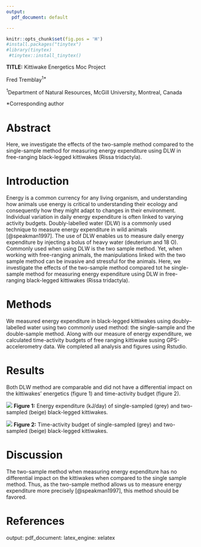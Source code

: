 ```yaml
---
output: 
  pdf_document: default

---
```



```r
knitr::opts_chunk$set(fig.pos = 'H')
#install.packages("tinytex")
#library(tinytex)
 #tinytex::install_tinytex()
```


**TITLE:** Kittiwake Energetics Moc Project

Fred Tremblay^1\*^

^1^Department of Natural Resources, McGill University, Montreal, Canada

\*Corresponding author

\newpage

# Abstract

Here, we investigate the effects of the two-sample method compared to the single-sample method for measuring energy expenditure using DLW in free-ranging black-legged kittiwakes (Rissa tridactyla).

# Introduction

Energy is a common currency for any living organism, and understanding how animals use energy is critical to understanding their ecology and consequently how they might adapt to changes in their environment. Individual variation in daily energy expenditure is often linked to varying activity budgets. Doubly-labelled water (DLW) is a commonly used technique to measure energy expenditure in wild animals [@speakman1997]. The use of DLW enables us to measure daily energy expenditure by injecting a bolus of heavy water (deuterium and 18 O). Commonly used when using DLW is the two sample method. Yet, when working with free-ranging animals, the manipulations linked with the two sample method can be invasive and stressful for the animals. Here, we investigate the effects of the two-sample method compared tot he single-sample method for measuring energy expenditure using DLW in free-ranging black-legged kittiwakes (Rissa tridactyla).

# Methods

We measured energy expenditure in black-legged kittiwakes using doubly--labelled water using two commonly used method: the single-sample and the double-sample method. Along with our measure of energy expenditure, we calculated time-activity budgets of free ranging kittiwake susing GPS-accelerometry data. We completed all analysis and figures using Rstudio.

# Results

Both DLW method are comparable and did not have a differential impact on the kittiwakes' energetics (figure 1) and time-activity budget (figure 2).

![](Outputs/Figure_1.png) **Figure 1:** Energy expenditure (kJ/day) of single-sampled (grey) and two-sampled (beige) black-legged kittiwakes.

![](Outputs/Figure_2.png) **Figure 2:** Time-activity budget of single-sampled (grey) and two-sampled (beige) black-legged kittiwakes.

# Discussion

The two-sample method when measuring energy expenditure has no differential impact on the kittiwakes when compared to the single sample method. Thus, as the two-sample method allows us to measure energy expenditure more precisely [@speakman1997], this method should be favored.

# References

::: {#refs}
:::


output: 
  pdf_document: 
    latex_engine: xelatex
